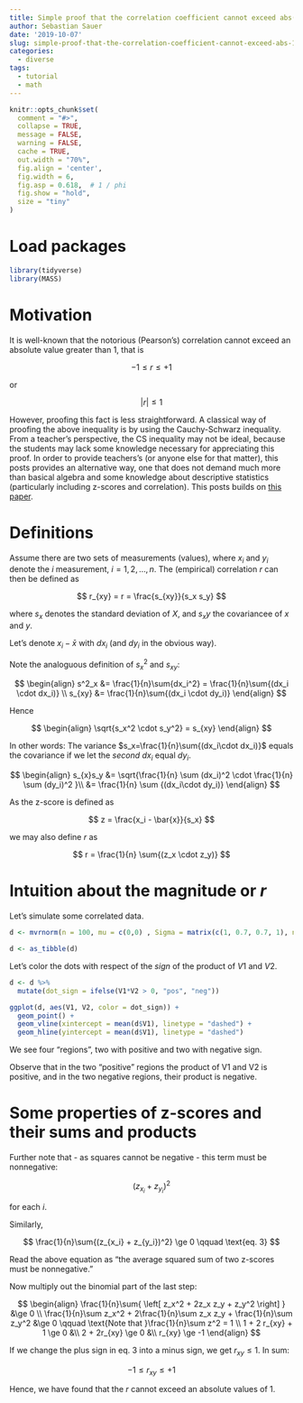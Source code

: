 ```yaml
---
title: Simple proof that the correlation coefficient cannot exceed abs(1)
author: Sebastian Sauer
date: '2019-10-07'
slug: simple-proof-that-the-correlation-coefficient-cannot-exceed-abs-1
categories:
  - diverse
tags:
  - tutorial
  - math  
---
```




```r
knitr::opts_chunk$set(
  comment = "#>",
  collapse = TRUE,
  message = FALSE,
  warning = FALSE,
  cache = TRUE,
  out.width = "70%",
  fig.align = 'center',
  fig.width = 6,
  fig.asp = 0.618,  # 1 / phi
  fig.show = "hold",
  size = "tiny"
)
```



# Load packages

```r
library(tidyverse)
library(MASS)
```




# Motivation

It is well-known that the notorious (Pearson's) correlation cannot exceed an absolute value greater than 1, that is

$$
-1 \le r \le +1
$$

or

$$
|r| \le 1
$$



However, proofing this fact is less straightforward. A classical way of proofing the above inequality is by using the Cauchy-Schwarz inequality. From a teacher's perspective, the CS inequality may not be ideal, because the students may lack some knowledge necessary for appreciating this proof. In order to provide teachers's (or anyone else for that matter), this posts provides an alternative way, one that does not demand much more than basical algebra and some knowledge about descriptive statistics (particularly including z-scores and correlation). This posts builds on [this paper](https://www.google.de/url?sa=t&rct=j&q=&esrc=s&source=web&cd=2&cad=rja&uact=8&ved=0CDYQFjAB&url=http://wwwg.uni-klu.ac.at/stochastik.schule/2001-10_abstracts/Beitraege/2002-1_riedwyl.pdf&ei=ipd1VJyvH873auHwgIgP&usg=AFQjCNFZXczeveqpwiXgm-yME2qIF2ck2w&sig2=).


# Definitions


Assume there are two sets of measurements (values), where $x_i$ and $y_i$ denote the $i$ measurement, $i = 1, 2, \ldots, n$. The (empirical) correlation $r$ can then be defined as


$$
r_{xy} = r = \frac{s_{xy}}{s_x s_y}
$$


where $s_x$ denotes the standard deviation of $X$, and $s_xy$ the covariancee of $x$ and $y$.


Let's denote $x_i - \bar{x}$ with $dx_i$ (and $dy_i$ in the obvious way).


Note the analoguous definition of $s^2_x$ and $s_{xy}$:


$$
\begin{align}
s^2_x  &= \frac{1}{n}\sum{dx_i^2} = \frac{1}{n}\sum{(dx_i \cdot dx_i)} \\
s_{xy} &= \frac{1}{n}\sum{(dx_i \cdot dy_i)}
\end{align}
$$

Hence

$$
\begin{align}
\sqrt{s_x^2 \cdot s_y^2} = s_{xy}
\end{align}
$$


In other words: The variance $s_x=\frac{1}{n}\sum{(dx_i\cdot dx_i)}$ equals the covariance if we let the *second* $dx_i$ equal $dy_i$.



$$
\begin{align}
s_{x}s_y &= \sqrt{\frac{1}{n} \sum (dx_i)^2 \cdot \frac{1}{n} \sum (dy_i)^2 }\\
&= \frac{1}{n} \sum {(dx_i\cdot  dy_i)} 
\end{align}
$$


As the z-score is defined as 

$$
z = \frac{x_i - \bar{x}}{s_x}
$$


we may also define $r$ as


$$
r = \frac{1}{n} \sum{(z_x \cdot z_y)}
$$


# Intuition about the magnitude or $r$


Let's simulate some correlated data.


```r
d <- mvrnorm(n = 100, mu = c(0,0) , Sigma = matrix(c(1, 0.7, 0.7, 1), nrow = 2), empirical = TRUE) 

d <- as_tibble(d)
```




Let's color the dots with respect of the *sign* of the product of $V1$ and $V2$.

```r
d <- d %>% 
  mutate(dot_sign = ifelse(V1*V2 > 0, "pos", "neg"))
```



```r
ggplot(d, aes(V1, V2, color = dot_sign)) +
  geom_point() +
  geom_vline(xintercept = mean(d$V1), linetype = "dashed") +
  geom_hline(yintercept = mean(d$V1), linetype = "dashed")
```


We see four "regions", two with positive and two with negative sign.

Observe that in the two "positive" regions the product of V1 and V2 is positive, and in the two negative regions, their product is negative.


# Some properties of z-scores and their sums and products

Further note that - as squares cannot be negative - this term must be nonnegative:


$$
(z_{x_i} + z_{y_i})^2
$$

for each $i$.


Similarly,

$$
\frac{1}{n}\sum{(z_{x_i} + z_{y_i})^2} \ge 0 \qquad \text{eq. 3}
$$


Read the above equation as "the average squared sum of two z-scores must be nonnegative."

Now multiply out the binomial part of the last step:


$$
\begin{align}
\frac{1}{n}\sum{ \left[ z_x^2 + 2z_x z_y + z_y^2 \right] } &\ge 0 \\
\frac{1}{n}\sum z_x^2  + 2\frac{1}{n}\sum z_x z_y + \frac{1}{n}\sum z_y^2 &\ge 0  \qquad \text{Note that }\frac{1}{n}\sum z^2 = 1 \\
1 + 2 r_{xy} + 1 \ge 0 &\\
2 + 2r_{xy} \ge 0 &\\
r_{xy} \ge -1 
\end{align}
$$



If we change the plus sign in eq. 3 into a minus sign, we get $r_{xy} \le 1$. In sum:

$$
-1 \le r_{xy} \le +1
$$


Hence, we have found that the $r$ cannot exceed an absolute values of 1.

